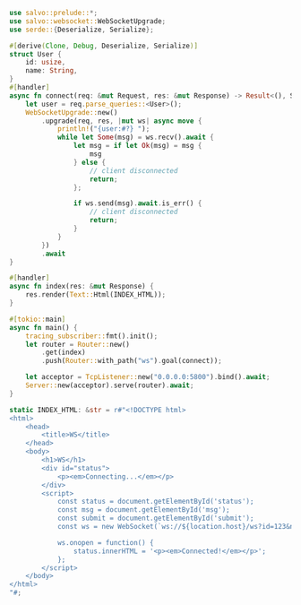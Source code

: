
```rust  title="websocket/src/main.rs"
use salvo::prelude::*;
use salvo::websocket::WebSocketUpgrade;
use serde::{Deserialize, Serialize};

#[derive(Clone, Debug, Deserialize, Serialize)]
struct User {
    id: usize,
    name: String,
}
#[handler]
async fn connect(req: &mut Request, res: &mut Response) -> Result<(), StatusError> {
    let user = req.parse_queries::<User>();
    WebSocketUpgrade::new()
        .upgrade(req, res, |mut ws| async move {
            println!("{user:#?} ");
            while let Some(msg) = ws.recv().await {
                let msg = if let Ok(msg) = msg {
                    msg
                } else {
                    // client disconnected
                    return;
                };

                if ws.send(msg).await.is_err() {
                    // client disconnected
                    return;
                }
            }
        })
        .await
}

#[handler]
async fn index(res: &mut Response) {
    res.render(Text::Html(INDEX_HTML));
}

#[tokio::main]
async fn main() {
    tracing_subscriber::fmt().init();
    let router = Router::new()
        .get(index)
        .push(Router::with_path("ws").goal(connect));

    let acceptor = TcpListener::new("0.0.0.0:5800").bind().await;
    Server::new(acceptor).serve(router).await;
}

static INDEX_HTML: &str = r#"<!DOCTYPE html>
<html>
    <head>
        <title>WS</title>
    </head>
    <body>
        <h1>WS</h1>
        <div id="status">
            <p><em>Connecting...</em></p>
        </div>
        <script>
            const status = document.getElementById('status');
            const msg = document.getElementById('msg');
            const submit = document.getElementById('submit');
            const ws = new WebSocket(`ws://${location.host}/ws?id=123&name=chris`);

            ws.onopen = function() {
                status.innerHTML = '<p><em>Connected!</em></p>';
            };
        </script>
    </body>
</html>
"#;

```